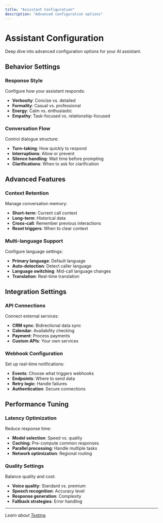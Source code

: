 ```yaml
---
title: "Assistant Configuration"
description: "Advanced configuration options"
---
```


# Assistant Configuration

Deep dive into advanced configuration options for your AI assistant.

## Behavior Settings

### Response Style

Configure how your assistant responds:

- **Verbosity**: Concise vs. detailed
- **Formality**: Casual vs. professional
- **Energy**: Calm vs. enthusiastic
- **Empathy**: Task-focused vs. relationship-focused

### Conversation Flow

Control dialogue structure:

- **Turn-taking**: How quickly to respond
- **Interruptions**: Allow or prevent
- **Silence handling**: Wait time before prompting
- **Clarifications**: When to ask for clarification

## Advanced Features

### Context Retention

Manage conversation memory:

- **Short-term**: Current call context
- **Long-term**: Historical data
- **Cross-call**: Remember previous interactions
- **Reset triggers**: When to clear context

### Multi-language Support

Configure language settings:

- **Primary language**: Default language
- **Auto-detection**: Detect caller language
- **Language switching**: Mid-call language changes
- **Translation**: Real-time translation

## Integration Settings

### API Connections

Connect external services:

- **CRM sync**: Bidirectional data sync
- **Calendar**: Availability checking
- **Payment**: Process payments
- **Custom APIs**: Your own services

### Webhook Configuration

Set up real-time notifications:

- **Events**: Choose what triggers webhooks
- **Endpoints**: Where to send data
- **Retry logic**: Handle failures
- **Authentication**: Secure connections

## Performance Tuning

### Latency Optimization

Reduce response time:

- **Model selection**: Speed vs. quality
- **Caching**: Pre-compute common responses
- **Parallel processing**: Handle multiple tasks
- **Network optimization**: Regional routing

### Quality Settings

Balance quality and cost:

- **Voice quality**: Standard vs. premium
- **Speech recognition**: Accuracy level
- **Response generation**: Complexity
- **Fallback strategies**: Error handling

---

*Learn about [Testing](/docs/ai-assistants/testing).*
